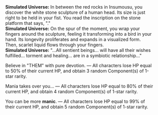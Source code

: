 {{Dialogue Start}}
:'''Simulated Universe:''' In between the red rocks in Insumousu, you discover the white stone sculpture of a human head. Its size is just right to be held in your fist. You read the inscription on the stone platform that says, "{{Rubi| Yaoshi|Aeon of Abundance}}."
:'''Simulated Universe:''' On the spur of the moment, you wrap your fingers around the sculpture, feeling it transforming into a bird in your hand. Its longevity proliferates and expands in a visualized form. Then, scarlet liquid flows through your fingers.
:'''Simulated Universe:''' "...All sentient beings... will have all their wishes fulfilled... torment and healing... are in a symbiotic relationship..."
:{{DIcon|Star}} Believe in "THEM" with pure devotion. &mdash; All characters lose HP equal to 50% of their current HP, and obtain 3 random Component(s) of 1-star rarity.
:{{DIcon|Star}} Mania takes over you... &mdash; All characters lose HP equal to 80% of their current HP, and obtain 4 random Component(s) of 1-star rarity.
:{{DIcon|Star}} You can be more '''manic'''. &mdash; All characters lose HP equal to 99% of their current HP, and obtain 5 random Component(s) of 1-star rarity.
{{Dialogue End}}
